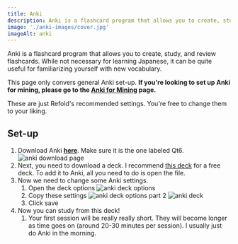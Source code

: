 ```yaml
---
title: Anki
description: Anki is a flashcard program that allows you to create, study, and review flashcards.
image: './anki-images/cover.jpg'
imageAlt: anki
---
```


Anki is a flashcard program that allows you to create, study, and review flashcards. While not necessary for learning Japanese, it can be quite useful for familiarizing yourself with new vocabulary.

This page only convers general Anki set-up. **If you're looking to set up Anki for mining, please go to the [Anki for Mining](/personal-guides/basic-mining) page.**

These are just Refold's recommended settings. You're free to change them to your liking.

## Set-up
1. Download Anki [**here**](https://apps.ankiweb.net/). Make sure it is the one labeled Qt6.
    <Image src={img1} alt="anki download page" class='mx-auto rounded-xl w-full' />
2. Next, you need to download a deck. I recommend [this deck](https://anacreondjt.gitlab.io/docs/coredeck/) for a free deck. To add it to Anki, all you need to do is open the file.
3. Now we need to change some Anki settings.
    1. Open the deck options
        <Image src={img2} alt="anki deck options" class='mx-auto rounded-xl w-full' />        
    2. Copy these settings
        <Image src={img3} alt="anki deck options part 2" class='mx-auto rounded-xl w-full' />
        <Image src={img4} alt="anki deck" class='mx-auto rounded-xl w-full' />
    3. Click save
4. Now you can study from this deck!
    1. Your first session will be really really short. They will become longer as time goes on (around 20-30 minutes per session). I usually just do Anki in the morning.
